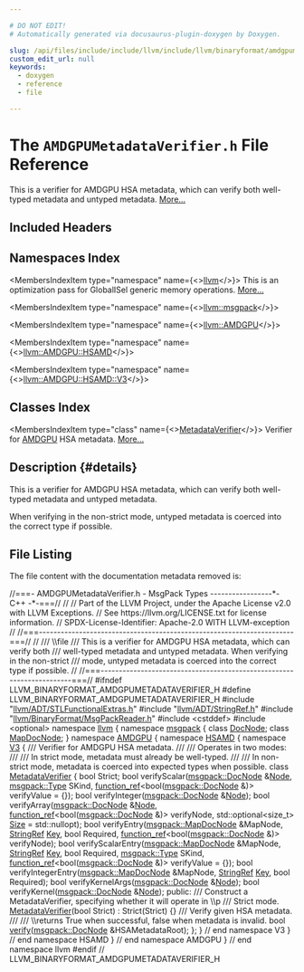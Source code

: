```yaml
---

# DO NOT EDIT!
# Automatically generated via docusaurus-plugin-doxygen by Doxygen.

slug: /api/files/include/include/llvm/include/llvm/binaryformat/amdgpumetadataverifier-h
custom_edit_url: null
keywords:
  - doxygen
  - reference
  - file

---
```





# The `AMDGPUMetadataVerifier.h` File Reference

<DoxygenPage pluginConfig={pluginConfig}>

This is a verifier for AMDGPU HSA metadata, which can verify both well-typed metadata and untyped metadata. <a href="#details">More...</a>

## Included Headers

<IncludesList>
<IncludesListItem
  filePath="llvm/ADT/STLFunctionalExtras.h"
  permalink="/docs/api/files/include/include/llvm/include/llvm/adt/stlfunctionalextras-h"
  isLocal="true" />
<IncludesListItem
  filePath="llvm/ADT/StringRef.h"
  permalink="/docs/api/files/include/include/llvm/include/llvm/adt/stringref-h"
  isLocal="true" />
<IncludesListItem
  filePath="llvm/BinaryFormat/MsgPackReader.h"
  permalink="/docs/api/files/include/include/llvm/include/llvm/binaryformat/msgpackreader-h"
  isLocal="true" />
<IncludesListItem
  filePath="cstddef"
  permalink=""
  isLocal="false" />
<IncludesListItem
  filePath="optional"
  permalink=""
  isLocal="false" />
</IncludesList>

## Namespaces Index

<MembersIndex>

<MembersIndexItem
  type="namespace"
  name={<><a href="/docs/api/namespaces/llvm">llvm</a></>}>
This is an optimization pass for GlobalISel generic memory operations. <a href="/docs/api/namespaces/llvm/#details">More...</a>
</MembersIndexItem>

<MembersIndexItem
  type="namespace"
  name={<><a href="/docs/api/namespaces/llvm/msgpack">llvm::msgpack</a></>}>
</MembersIndexItem>

<MembersIndexItem
  type="namespace"
  name={<><a href="/docs/api/namespaces/llvm/amdgpu">llvm::AMDGPU</a></>}>
</MembersIndexItem>

<MembersIndexItem
  type="namespace"
  name={<><a href="/docs/api/namespaces/llvm/amdgpu/hsamd">llvm::AMDGPU::HSAMD</a></>}>
</MembersIndexItem>

<MembersIndexItem
  type="namespace"
  name={<><a href="/docs/api/namespaces/llvm/amdgpu/hsamd/v3">llvm::AMDGPU::HSAMD::V3</a></>}>
</MembersIndexItem>

</MembersIndex>

## Classes Index

<MembersIndex>

<MembersIndexItem
  type="class"
  name={<><a href="/docs/api/classes/llvm/amdgpu/hsamd/v3/metadataverifier">MetadataVerifier</a></>}>
Verifier for <a href="/docs/api/namespaces/llvm/amdgpu">AMDGPU</a> HSA metadata. <a href="/docs/api/classes/llvm/amdgpu/hsamd/v3/metadataverifier/#details">More...</a>
</MembersIndexItem>

</MembersIndex>

## Description {#details}

This is a verifier for AMDGPU HSA metadata, which can verify both well-typed metadata and untyped metadata.

When verifying in the non-strict mode, untyped metadata is coerced into the correct type if possible.

## File Listing

The file content with the documentation metadata removed is:

<ProgramListing>

<Link id="l00001" /><CodeLine lineNumber="1"><Highlight kind="comment">//===- AMDGPUMetadataVerifier.h - MsgPack Types -----------------&#42;- C++ -&#42;-===//</Highlight><Highlight kind="normal"></Highlight></CodeLine>
<Link id="l00002" /><CodeLine lineNumber="2"><Highlight kind="normal"></Highlight><Highlight kind="comment">//</Highlight><Highlight kind="normal"></Highlight></CodeLine>
<Link id="l00003" /><CodeLine lineNumber="3"><Highlight kind="normal"></Highlight><Highlight kind="comment">// Part of the LLVM Project, under the Apache License v2.0 with LLVM Exceptions.</Highlight><Highlight kind="normal"></Highlight></CodeLine>
<Link id="l00004" /><CodeLine lineNumber="4"><Highlight kind="normal"></Highlight><Highlight kind="comment">// See https://llvm.org/LICENSE.txt for license information.</Highlight><Highlight kind="normal"></Highlight></CodeLine>
<Link id="l00005" /><CodeLine lineNumber="5"><Highlight kind="normal"></Highlight><Highlight kind="comment">// SPDX-License-Identifier: Apache-2.0 WITH LLVM-exception</Highlight><Highlight kind="normal"></Highlight></CodeLine>
<Link id="l00006" /><CodeLine lineNumber="6"><Highlight kind="normal"></Highlight><Highlight kind="comment">//</Highlight><Highlight kind="normal"></Highlight></CodeLine>
<Link id="l00007" /><CodeLine lineNumber="7"><Highlight kind="normal"></Highlight><Highlight kind="comment">//===----------------------------------------------------------------------===//</Highlight><Highlight kind="normal"></Highlight></CodeLine>
<Link id="l00008" /><CodeLine lineNumber="8"><Highlight kind="normal"></Highlight><Highlight kind="comment">//</Highlight><Highlight kind="comment"></Highlight></CodeLine>
<Link id="l00009" /><CodeLine lineNumber="9"><Highlight kind="comment">/// \\file</Highlight></CodeLine>
<Link id="l00010" /><CodeLine lineNumber="10"><Highlight kind="comment">/// This is a verifier for AMDGPU HSA metadata, which can verify both</Highlight></CodeLine>
<Link id="l00011" /><CodeLine lineNumber="11"><Highlight kind="comment">/// well-typed metadata and untyped metadata. When verifying in the non-strict</Highlight></CodeLine>
<Link id="l00012" /><CodeLine lineNumber="12"><Highlight kind="comment">/// mode, untyped metadata is coerced into the correct type if possible.</Highlight><Highlight kind="normal"></Highlight></CodeLine>
<Link id="l00013" /><CodeLine lineNumber="13"><Highlight kind="normal"></Highlight><Highlight kind="comment">//</Highlight><Highlight kind="normal"></Highlight></CodeLine>
<Link id="l00014" /><CodeLine lineNumber="14"><Highlight kind="normal"></Highlight><Highlight kind="comment">//===----------------------------------------------------------------------===//</Highlight><Highlight kind="normal"></Highlight></CodeLine>
<Link id="l00015" /><CodeLine lineNumber="15"><Highlight kind="normal"></Highlight></CodeLine>
<Link id="l00016" /><CodeLine lineNumber="16"><Highlight kind="normal"></Highlight><Highlight kind="preprocessor">#ifndef LLVM&#95;BINARYFORMAT&#95;AMDGPUMETADATAVERIFIER&#95;H</Highlight><Highlight kind="normal"></Highlight></CodeLine>
<Link id="l00017" /><CodeLine lineNumber="17"><Highlight kind="normal"></Highlight><Highlight kind="preprocessor">#define LLVM&#95;BINARYFORMAT&#95;AMDGPUMETADATAVERIFIER&#95;H</Highlight><Highlight kind="normal"></Highlight></CodeLine>
<Link id="l00018" /><CodeLine lineNumber="18"><Highlight kind="normal"></Highlight></CodeLine>
<Link id="l00019" /><CodeLine lineNumber="19"><Highlight kind="normal"></Highlight><Highlight kind="preprocessor">#include &quot;<a href="/docs/api/files/include/include/llvm/include/llvm/adt/stlfunctionalextras-h">llvm/ADT/STLFunctionalExtras.h</a>&quot;</Highlight><Highlight kind="normal"></Highlight></CodeLine>
<Link id="l00020" /><CodeLine lineNumber="20"><Highlight kind="normal"></Highlight><Highlight kind="preprocessor">#include &quot;<a href="/docs/api/files/include/include/llvm/include/llvm/adt/stringref-h">llvm/ADT/StringRef.h</a>&quot;</Highlight><Highlight kind="normal"></Highlight></CodeLine>
<Link id="l00021" /><CodeLine lineNumber="21"><Highlight kind="normal"></Highlight><Highlight kind="preprocessor">#include &quot;<a href="/docs/api/files/include/include/llvm/include/llvm/binaryformat/msgpackreader-h">llvm/BinaryFormat/MsgPackReader.h</a>&quot;</Highlight><Highlight kind="normal"></Highlight></CodeLine>
<Link id="l00022" /><CodeLine lineNumber="22"><Highlight kind="normal"></Highlight></CodeLine>
<Link id="l00023" /><CodeLine lineNumber="23"><Highlight kind="normal"></Highlight><Highlight kind="preprocessor">#include &lt;cstddef&gt;</Highlight><Highlight kind="normal"></Highlight></CodeLine>
<Link id="l00024" /><CodeLine lineNumber="24"><Highlight kind="normal"></Highlight><Highlight kind="preprocessor">#include &lt;optional&gt;</Highlight><Highlight kind="normal"></Highlight></CodeLine>
<Link id="l00025" /><CodeLine lineNumber="25"><Highlight kind="normal"></Highlight></CodeLine>
<Link id="l00026" /><CodeLine lineNumber="26"><Highlight kind="normal"></Highlight><Highlight kind="keyword">namespace </Highlight><Highlight kind="normal"><a href="/docs/api/namespaces/llvm">llvm</a> &#123;</Highlight></CodeLine>
<Link id="l00027" /><CodeLine lineNumber="27"><Highlight kind="normal"></Highlight></CodeLine>
<Link id="l00028" /><CodeLine lineNumber="28" lineLink="/docs/api/namespaces/llvm/msgpack"><Highlight kind="normal"></Highlight><Highlight kind="keyword">namespace </Highlight><Highlight kind="normal"><a href="/docs/api/namespaces/llvm/msgpack">msgpack</a> &#123;</Highlight></CodeLine>
<Link id="l00029" /><CodeLine lineNumber="29"><Highlight kind="normal">  </Highlight><Highlight kind="keyword">class </Highlight><Highlight kind="normal"><a href="/docs/api/classes/llvm/msgpack/docnode">DocNode</a>;</Highlight></CodeLine>
<Link id="l00030" /><CodeLine lineNumber="30"><Highlight kind="normal">  </Highlight><Highlight kind="keyword">class </Highlight><Highlight kind="normal"><a href="/docs/api/classes/llvm/msgpack/mapdocnode">MapDocNode</a>;</Highlight></CodeLine>
<Link id="l00031" /><CodeLine lineNumber="31"><Highlight kind="normal">&#125;</Highlight></CodeLine>
<Link id="l00032" /><CodeLine lineNumber="32"><Highlight kind="normal"></Highlight></CodeLine>
<Link id="l00033" /><CodeLine lineNumber="33" lineLink="/docs/api/namespaces/llvm/amdgpu"><Highlight kind="normal"></Highlight><Highlight kind="keyword">namespace </Highlight><Highlight kind="normal"><a href="/docs/api/namespaces/llvm/amdgpu">AMDGPU</a> &#123;</Highlight></CodeLine>
<Link id="l00034" /><CodeLine lineNumber="34" lineLink="/docs/api/namespaces/llvm/amdgpu/hsamd"><Highlight kind="normal"></Highlight><Highlight kind="keyword">namespace </Highlight><Highlight kind="normal"><a href="/docs/api/namespaces/llvm/amdgpu/hsamd">HSAMD</a> &#123;</Highlight></CodeLine>
<Link id="l00035" /><CodeLine lineNumber="35" lineLink="/docs/api/namespaces/llvm/amdgpu/hsamd/v3"><Highlight kind="normal"></Highlight><Highlight kind="keyword">namespace </Highlight><Highlight kind="normal"><a href="/docs/api/namespaces/llvm/amdgpu/hsamd/v3">V3</a> &#123;</Highlight></CodeLine>
<Link id="l00036" /><CodeLine lineNumber="36"><Highlight kind="normal"></Highlight><Highlight kind="comment"></Highlight></CodeLine>
<Link id="l00037" /><CodeLine lineNumber="37"><Highlight kind="comment">/// Verifier for AMDGPU HSA metadata.</Highlight></CodeLine>
<Link id="l00038" /><CodeLine lineNumber="38"><Highlight kind="comment">///</Highlight></CodeLine>
<Link id="l00039" /><CodeLine lineNumber="39"><Highlight kind="comment">/// Operates in two modes:</Highlight></CodeLine>
<Link id="l00040" /><CodeLine lineNumber="40"><Highlight kind="comment">///</Highlight></CodeLine>
<Link id="l00041" /><CodeLine lineNumber="41"><Highlight kind="comment">/// In strict mode, metadata must already be well-typed.</Highlight></CodeLine>
<Link id="l00042" /><CodeLine lineNumber="42"><Highlight kind="comment">///</Highlight></CodeLine>
<Link id="l00043" /><CodeLine lineNumber="43"><Highlight kind="comment">/// In non-strict mode, metadata is coerced into expected types when possible.</Highlight><Highlight kind="normal"></Highlight></CodeLine>
<Link id="l00044" /><CodeLine lineNumber="44" lineLink="/docs/api/classes/llvm/amdgpu/hsamd/v3/metadataverifier"><Highlight kind="normal"></Highlight><Highlight kind="keyword">class </Highlight><Highlight kind="normal"><a href="/docs/api/classes/llvm/amdgpu/hsamd/v3/metadataverifier/#a630cfa151ed689889684f89f3d96b763">MetadataVerifier</a> &#123;</Highlight></CodeLine>
<Link id="l00045" /><CodeLine lineNumber="45"><Highlight kind="normal">  </Highlight><Highlight kind="keywordtype">bool</Highlight><Highlight kind="normal"> Strict;</Highlight></CodeLine>
<Link id="l00046" /><CodeLine lineNumber="46"><Highlight kind="normal"></Highlight></CodeLine>
<Link id="l00047" /><CodeLine lineNumber="47"><Highlight kind="normal">  </Highlight><Highlight kind="keywordtype">bool</Highlight><Highlight kind="normal"> verifyScalar(<a href="/docs/api/classes/llvm/msgpack/docnode">msgpack::DocNode</a> &amp;<a href="/docs/api/classes/node">Node</a>, <a href="/docs/api/namespaces/llvm/msgpack/#afdae9da66bac09f4b2bfc0fd9f0559e6">msgpack::Type</a> SKind,</Highlight></CodeLine>
<Link id="l00048" /><CodeLine lineNumber="48"><Highlight kind="normal">                    <a href="/docs/api/classes/llvm/function-ref">function&#95;ref</a>&lt;</Highlight><Highlight kind="keywordtype">bool</Highlight><Highlight kind="normal">(<a href="/docs/api/classes/llvm/msgpack/docnode">msgpack::DocNode</a> &amp;)&gt; verifyValue = &#123;&#125;);</Highlight></CodeLine>
<Link id="l00049" /><CodeLine lineNumber="49"><Highlight kind="normal">  </Highlight><Highlight kind="keywordtype">bool</Highlight><Highlight kind="normal"> verifyInteger(<a href="/docs/api/classes/llvm/msgpack/docnode">msgpack::DocNode</a> &amp;<a href="/docs/api/classes/node">Node</a>);</Highlight></CodeLine>
<Link id="l00050" /><CodeLine lineNumber="50"><Highlight kind="normal">  </Highlight><Highlight kind="keywordtype">bool</Highlight><Highlight kind="normal"> verifyArray(<a href="/docs/api/classes/llvm/msgpack/docnode">msgpack::DocNode</a> &amp;<a href="/docs/api/classes/node">Node</a>,</Highlight></CodeLine>
<Link id="l00051" /><CodeLine lineNumber="51"><Highlight kind="normal">                   <a href="/docs/api/classes/llvm/function-ref">function&#95;ref</a>&lt;</Highlight><Highlight kind="keywordtype">bool</Highlight><Highlight kind="normal">(<a href="/docs/api/classes/llvm/msgpack/docnode">msgpack::DocNode</a> &amp;)&gt; verifyNode,</Highlight></CodeLine>
<Link id="l00052" /><CodeLine lineNumber="52"><Highlight kind="normal">                   std::optional&lt;size&#95;t&gt; <a href="/docs/api/files/lib/lib/analysis/inlineorder-cpp/#a7ee6f0cb51c3b9056199e9a0001fe8c3a6f6cb72d544962fa333e2e34ce64f719">Size</a> = std::nullopt);</Highlight></CodeLine>
<Link id="l00053" /><CodeLine lineNumber="53"><Highlight kind="normal">  </Highlight><Highlight kind="keywordtype">bool</Highlight><Highlight kind="normal"> verifyEntry(<a href="/docs/api/classes/llvm/msgpack/mapdocnode">msgpack::MapDocNode</a> &amp;MapNode, <a href="/docs/api/classes/llvm/stringref">StringRef</a> <a href="/docs/api/namespaces/llvm/amdgpu/hsamd/key">Key</a>, </Highlight><Highlight kind="keywordtype">bool</Highlight><Highlight kind="normal"> Required,</Highlight></CodeLine>
<Link id="l00054" /><CodeLine lineNumber="54"><Highlight kind="normal">                   <a href="/docs/api/classes/llvm/function-ref">function&#95;ref</a>&lt;</Highlight><Highlight kind="keywordtype">bool</Highlight><Highlight kind="normal">(<a href="/docs/api/classes/llvm/msgpack/docnode">msgpack::DocNode</a> &amp;)&gt; verifyNode);</Highlight></CodeLine>
<Link id="l00055" /><CodeLine lineNumber="55"><Highlight kind="normal">  </Highlight><Highlight kind="keywordtype">bool</Highlight><Highlight kind="normal"></Highlight></CodeLine>
<Link id="l00056" /><CodeLine lineNumber="56"><Highlight kind="normal">  verifyScalarEntry(<a href="/docs/api/classes/llvm/msgpack/mapdocnode">msgpack::MapDocNode</a> &amp;MapNode, <a href="/docs/api/classes/llvm/stringref">StringRef</a> <a href="/docs/api/namespaces/llvm/amdgpu/hsamd/key">Key</a>, </Highlight><Highlight kind="keywordtype">bool</Highlight><Highlight kind="normal"> Required,</Highlight></CodeLine>
<Link id="l00057" /><CodeLine lineNumber="57"><Highlight kind="normal">                    <a href="/docs/api/namespaces/llvm/msgpack/#afdae9da66bac09f4b2bfc0fd9f0559e6">msgpack::Type</a> SKind,</Highlight></CodeLine>
<Link id="l00058" /><CodeLine lineNumber="58"><Highlight kind="normal">                    <a href="/docs/api/classes/llvm/function-ref">function&#95;ref</a>&lt;</Highlight><Highlight kind="keywordtype">bool</Highlight><Highlight kind="normal">(<a href="/docs/api/classes/llvm/msgpack/docnode">msgpack::DocNode</a> &amp;)&gt; verifyValue = &#123;&#125;);</Highlight></CodeLine>
<Link id="l00059" /><CodeLine lineNumber="59"><Highlight kind="normal">  </Highlight><Highlight kind="keywordtype">bool</Highlight><Highlight kind="normal"> verifyIntegerEntry(<a href="/docs/api/classes/llvm/msgpack/mapdocnode">msgpack::MapDocNode</a> &amp;MapNode, <a href="/docs/api/classes/llvm/stringref">StringRef</a> <a href="/docs/api/namespaces/llvm/amdgpu/hsamd/key">Key</a>,</Highlight></CodeLine>
<Link id="l00060" /><CodeLine lineNumber="60"><Highlight kind="normal">                          </Highlight><Highlight kind="keywordtype">bool</Highlight><Highlight kind="normal"> Required);</Highlight></CodeLine>
<Link id="l00061" /><CodeLine lineNumber="61"><Highlight kind="normal">  </Highlight><Highlight kind="keywordtype">bool</Highlight><Highlight kind="normal"> verifyKernelArgs(<a href="/docs/api/classes/llvm/msgpack/docnode">msgpack::DocNode</a> &amp;<a href="/docs/api/classes/node">Node</a>);</Highlight></CodeLine>
<Link id="l00062" /><CodeLine lineNumber="62"><Highlight kind="normal">  </Highlight><Highlight kind="keywordtype">bool</Highlight><Highlight kind="normal"> verifyKernel(<a href="/docs/api/classes/llvm/msgpack/docnode">msgpack::DocNode</a> &amp;<a href="/docs/api/classes/node">Node</a>);</Highlight></CodeLine>
<Link id="l00063" /><CodeLine lineNumber="63"><Highlight kind="normal"></Highlight></CodeLine>
<Link id="l00064" /><CodeLine lineNumber="64"><Highlight kind="normal"></Highlight><Highlight kind="keyword">public</Highlight><Highlight kind="normal">:</Highlight><Highlight kind="comment"></Highlight></CodeLine>
<Link id="l00065" /><CodeLine lineNumber="65"><Highlight kind="comment">  /// Construct a MetadataVerifier, specifying whether it will operate in \\p</Highlight></CodeLine>
<Link id="l00066" /><CodeLine lineNumber="66"><Highlight kind="comment">  /// Strict mode.</Highlight><Highlight kind="normal"></Highlight></CodeLine>
<Link id="l00067" /><CodeLine lineNumber="67" lineLink="/docs/api/classes/llvm/amdgpu/hsamd/v3/metadataverifier/#a630cfa151ed689889684f89f3d96b763"><Highlight kind="normal">  <a href="/docs/api/classes/llvm/amdgpu/hsamd/v3/metadataverifier/#a630cfa151ed689889684f89f3d96b763">MetadataVerifier</a>(</Highlight><Highlight kind="keywordtype">bool</Highlight><Highlight kind="normal"> Strict) : Strict(Strict) &#123;&#125;</Highlight></CodeLine>
<Link id="l00068" /><CodeLine lineNumber="68"><Highlight kind="normal"></Highlight><Highlight kind="comment"></Highlight></CodeLine>
<Link id="l00069" /><CodeLine lineNumber="69"><Highlight kind="comment">  /// Verify given HSA metadata.</Highlight></CodeLine>
<Link id="l00070" /><CodeLine lineNumber="70"><Highlight kind="comment">  ///</Highlight></CodeLine>
<Link id="l00071" /><CodeLine lineNumber="71"><Highlight kind="comment">  /// \\returns True when successful, false when metadata is invalid.</Highlight><Highlight kind="normal"></Highlight></CodeLine>
<Link id="l00072" /><CodeLine lineNumber="72"><Highlight kind="normal">  </Highlight><Highlight kind="keywordtype">bool</Highlight><Highlight kind="normal"> <a href="/docs/api/files/lib/lib/target/lib/target/powerpc/ppcctrloopsverify-cpp/#a593cc2f204f7b2edc16ee222c37c3196">verify</a>(<a href="/docs/api/classes/llvm/msgpack/docnode">msgpack::DocNode</a> &amp;HSAMetadataRoot);</Highlight></CodeLine>
<Link id="l00073" /><CodeLine lineNumber="73"><Highlight kind="normal">&#125;;</Highlight></CodeLine>
<Link id="l00074" /><CodeLine lineNumber="74"><Highlight kind="normal"></Highlight></CodeLine>
<Link id="l00075" /><CodeLine lineNumber="75"><Highlight kind="normal">&#125; </Highlight><Highlight kind="comment">// end namespace V3</Highlight><Highlight kind="normal"></Highlight></CodeLine>
<Link id="l00076" /><CodeLine lineNumber="76"><Highlight kind="normal">&#125; </Highlight><Highlight kind="comment">// end namespace HSAMD</Highlight><Highlight kind="normal"></Highlight></CodeLine>
<Link id="l00077" /><CodeLine lineNumber="77"><Highlight kind="normal">&#125; </Highlight><Highlight kind="comment">// end namespace AMDGPU</Highlight><Highlight kind="normal"></Highlight></CodeLine>
<Link id="l00078" /><CodeLine lineNumber="78"><Highlight kind="normal">&#125; </Highlight><Highlight kind="comment">// end namespace llvm</Highlight><Highlight kind="normal"></Highlight></CodeLine>
<Link id="l00079" /><CodeLine lineNumber="79"><Highlight kind="normal"></Highlight></CodeLine>
<Link id="l00080" /><CodeLine lineNumber="80"><Highlight kind="normal"></Highlight><Highlight kind="preprocessor">#endif </Highlight><Highlight kind="comment">// LLVM&#95;BINARYFORMAT&#95;AMDGPUMETADATAVERIFIER&#95;H</Highlight><Highlight kind="normal"></Highlight></CodeLine>

</ProgramListing>

</DoxygenPage>
